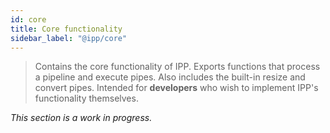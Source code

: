 ```yaml
---
id: core
title: Core functionality
sidebar_label: "@ipp/core"
---
```


> Contains the core functionality of IPP. Exports functions that process a pipeline and execute
> pipes. Also includes the built-in resize and convert pipes. Intended for **developers** who wish
> to implement IPP's functionality themselves.

_This section is a work in progress._
